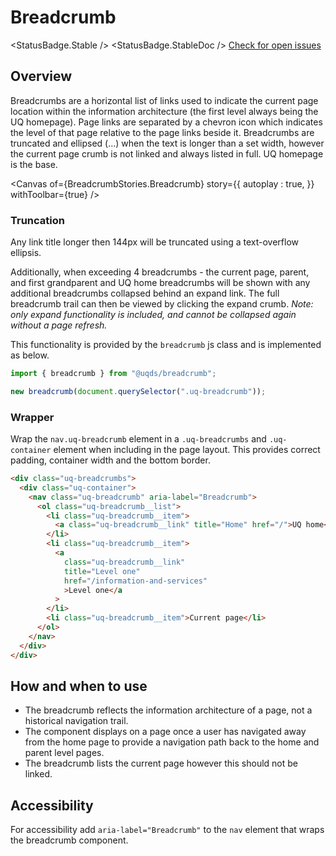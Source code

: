 
<Meta of={BreadcrumbStories} />

# Breadcrumb

<StatusBadge.Stable /> <StatusBadge.StableDoc /> [Check for open
issues](https://github.com/uq-its-ss/design-system/issues)

## Overview

Breadcrumbs are a horizontal list of links used to indicate the current page location within the information architecture (the first level always being the UQ homepage). Page links are separated by a chevron icon which indicates the level of that page relative to the page links beside it. Breadcrumbs are truncated and ellipsed (...) when the text is longer than a set width, however the current page crumb is not linked and always listed in full. UQ homepage is the base.

<Canvas of={BreadcrumbStories.Breadcrumb}
  story={{
     autoplay : true,
  }}
withToolbar={true}  />

### Truncation

Any link title longer then 144px will be truncated using a text-overflow ellipsis.

Additionally, when exceeding 4 breadcrumbs - the current page, parent, and first grandparent and UQ home breadcrumbs will be shown with any additional breadcrumbs collapsed behind an expand link. The full breadcrumb trail can then be viewed by clicking the expand crumb. _Note: only expand functionality is included, and cannot be collapsed again without a page refresh._

This functionality is provided by the `breadcrumb` js class and is implemented as below.

```js
import { breadcrumb } from "@uqds/breadcrumb";

new breadcrumb(document.querySelector(".uq-breadcrumb"));
```

### Wrapper

Wrap the `nav.uq-breadcrumb` element in a `.uq-breadcrumbs` and `.uq-container` element when including in the page layout. This provides correct padding, container width and the bottom border.

```html
<div class="uq-breadcrumbs">
  <div class="uq-container">
    <nav class="uq-breadcrumb" aria-label="Breadcrumb">
      <ol class="uq-breadcrumb__list">
        <li class="uq-breadcrumb__item">
          <a class="uq-breadcrumb__link" title="Home" href="/">UQ home</a>
        </li>
        <li class="uq-breadcrumb__item">
          <a
            class="uq-breadcrumb__link"
            title="Level one"
            href="/information-and-services"
            >Level one</a
          >
        </li>
        <li class="uq-breadcrumb__item">Current page</li>
      </ol>
    </nav>
  </div>
</div>
```

## How and when to use

- The breadcrumb reflects the information architecture of a page, not a historical navigation trail.
- The component displays on a page once a user has navigated away from the home page to provide a navigation path back to the home and parent level pages.
- The breadcrumb lists the current page however this should not be linked.

## Accessibility

For accessibility add `aria-label="Breadcrumb"` to the `nav` element that wraps the breadcrumb component.
